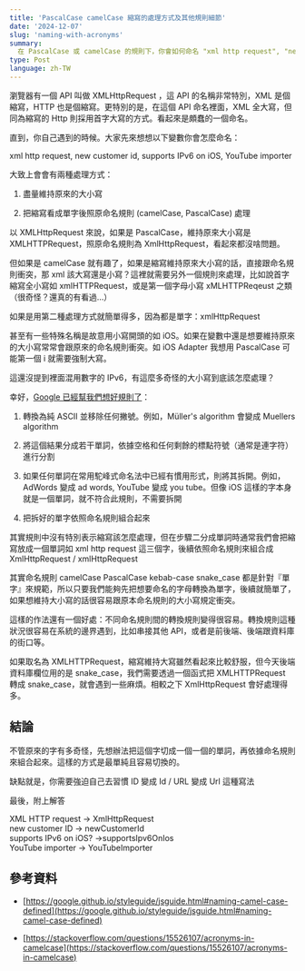 ```yaml
---
title: 'PascalCase camelCase 縮寫的處理方式及其他規則細節'
date: '2024-12-07'
slug: 'naming-with-acronyms'
summary:
  在 PascalCase 或 camelCase 的規則下，你會如何命名 "xml http request", "new customer id", "supports IPv6 on iOS", "YouTube importer" ？
type: Post
language: zh-TW
---
```


瀏覽器有一個 API 叫做 XMLHttpRequest ，這 API 的名稱非常特別，XML 是個縮寫，HTTP 也是個縮寫。更特別的是，在這個 API 命名裡面，XML 全大寫，但同為縮寫的 Http 則採用首字大寫的方式。看起來是頗蠢的一個命名。



直到，你自己遇到的時候。大家先來想想以下變數你會怎麼命名：

xml http request, new customer id, supports IPv6 on iOS, YouTube importer



大致上會會有兩種處理方式：

1. 盡量維持原來的大小寫

2. 把縮寫看成單字後照原命名規則 (camelCase, PascalCase) 處理



以 XMLHttpRequest 來說，如果是 PascalCase，維持原來大小寫是 XMLHTTPRequest，照原命名規則為 XmlHttpRequest，看起來都沒啥問題。

但如果是 camelCase 就有趣了，如果是縮寫維持原來大小寫的話，直接跟命名規則衝突，那 xml 該大寫還是小寫？這裡就需要另外一個規則來處理，比如說首字縮寫全小寫如 xmlHTTPRequest，或是第一個字母小寫 xMLHTTPReqeust 之類（很奇怪？還真的有看過…）

如果是用第二種處理方式就簡單得多，因為都是單字：xmlHttpRequest



甚至有一些特殊名稱是故意用小寫開頭的如 iOS。如果在變數中還是想要維持原來的大小寫常常會跟原來的命名規則衝突。如 iOS Adapter 我想用 PascalCase 可能第一個 i 就需要強制大寫。



這還沒提到裡面混用數字的 IPv6，有這麼多奇怪的大小寫到底該怎麼處理？

幸好，[Google 已經幫我們想好規則了](https://google.github.io/styleguide/jsguide.html#naming-camel-case-defined)：

1. 轉換為純 ASCII 並移除任何撇號。例如，Müller's algorithm 會變成 Muellers algorithm

2. 將這個結果分成若干單詞，依據空格和任何剩餘的標點符號（通常是連字符）進行分割

3. 如果任何單詞在常用駝峰式命名法中已經有慣用形式，則將其拆開。例如，AdWords 變成 ad words, YouTube 變成 you tube。但像 iOS 這樣的字本身就是一個單詞，就不符合此規則，不需要拆開

4. 把拆好的單字依照命名規則組合起來



其實規則中沒有特別表示縮寫該怎麼處理，但在步驟二分成單詞時通常我們會把縮寫放成一個單詞如 xml http request 這三個字，後續依照命名規則來組合成 XmlHttpRequest / xmlHttpRequest



其實命名規則 camelCase PascalCase kebab-case snake_case 都是針對『單字』來規範，所以只要我們能夠先把想要命名的字母轉換為單字，後續就簡單了，如果想維持大小寫的話很容易跟原本命名規則的大小寫規定衝突。



這樣的作法還有一個好處：不同命名規則間的轉換規則變得很容易。轉換規則這種狀況很容易在系統的邊界遇到，比如串接其他 API，或者是前後端、後端跟資料庫的街口等。

如果取名為 XMLHTTPRequest，縮寫維持大寫雖然看起來比較舒服，但今天後端資料庫欄位用的是 snake_case，我們需要透過一個函式把 XMLHTTPRequest 轉成 snake_case，就會遇到一些麻煩。相較之下 XmlHttpRequest 會好處理得多。



## 結論

不管原來的字有多奇怪，先想辦法把這個字切成一個一個的單詞，再依據命名規則來組合起來。這樣的方式是最單純且容易切換的。

缺點就是，你需要強迫自己去習慣 ID 變成 Id / URL 變成 Url 這種寫法

最後，附上解答

XML HTTP request → XmlHttpRequest\
new customer ID → newCustomerId\
supports IPv6 on iOS? →supportsIpv6OnIos\
YouTube importer → YouTubeImporter



## 參考資料

- [https://google.github.io/styleguide/jsguide.html#naming-camel-case-defined](https://google.github.io/styleguide/jsguide.html#naming-camel-case-defined)

- [https://stackoverflow.com/questions/15526107/acronyms-in-camelcase](https://stackoverflow.com/questions/15526107/acronyms-in-camelcase)
